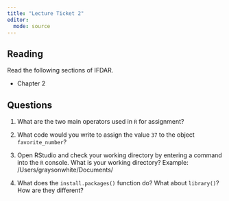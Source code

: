 ```yaml
---
title: "Lecture Ticket 2"
editor: 
  mode: source
---
```


## Reading

Read the following sections of IFDAR.

-   Chapter 2


## Questions

1. What are the two main operators used in `R` for assignment?

2. What code would you write to assign the value `37` to the object `favorite_number`?

3. Open RStudio and check your working directory by entering a command into the `R` console. What is your working directory? Example: /Users/graysonwhite/Documents/

4. What does the `install.packages()` function do? What about `library()`? How are they different? 
